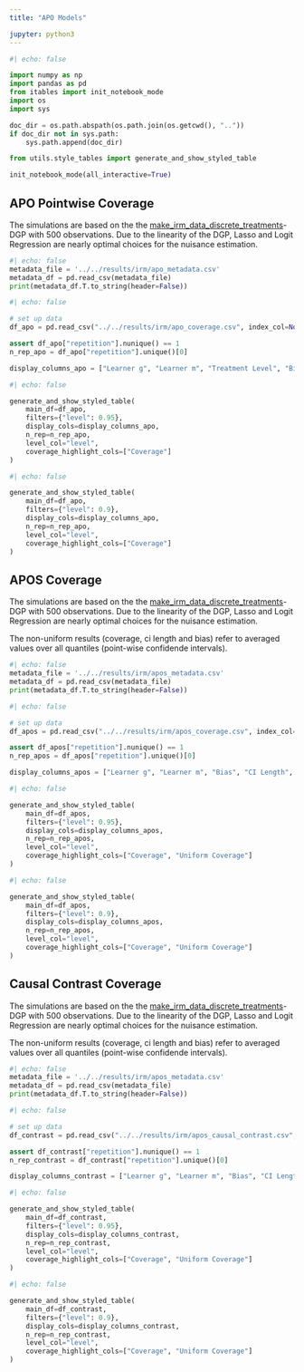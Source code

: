 ```yaml
---
title: "APO Models"

jupyter: python3
---
```


```python
#| echo: false

import numpy as np
import pandas as pd
from itables import init_notebook_mode
import os
import sys

doc_dir = os.path.abspath(os.path.join(os.getcwd(), ".."))
if doc_dir not in sys.path:
    sys.path.append(doc_dir)

from utils.style_tables import generate_and_show_styled_table

init_notebook_mode(all_interactive=True)
```

## APO Pointwise Coverage

The simulations are based on the  the [make_irm_data_discrete_treatments](https://docs.doubleml.org/stable/api/api.html#datasets-module)-DGP with $500$ observations. Due to the linearity of the DGP, Lasso and Logit Regression are nearly optimal choices for the nuisance estimation.

::: {.callout-note title="Metadata"  collapse="true"}

```python
#| echo: false
metadata_file = '../../results/irm/apo_metadata.csv'
metadata_df = pd.read_csv(metadata_file)
print(metadata_df.T.to_string(header=False))
```

:::

```python
#| echo: false

# set up data
df_apo = pd.read_csv("../../results/irm/apo_coverage.csv", index_col=None)

assert df_apo["repetition"].nunique() == 1
n_rep_apo = df_apo["repetition"].unique()[0]

display_columns_apo = ["Learner g", "Learner m", "Treatment Level", "Bias", "CI Length", "Coverage"]
```


```python
#| echo: false

generate_and_show_styled_table(
    main_df=df_apo,
    filters={"level": 0.95},
    display_cols=display_columns_apo,
    n_rep=n_rep_apo,
    level_col="level",
    coverage_highlight_cols=["Coverage"]
)
```


```python
#| echo: false

generate_and_show_styled_table(
    main_df=df_apo,
    filters={"level": 0.9},
    display_cols=display_columns_apo,
    n_rep=n_rep_apo,
    level_col="level",
    coverage_highlight_cols=["Coverage"]
)
```


## APOS Coverage

The simulations are based on the  the [make_irm_data_discrete_treatments](https://docs.doubleml.org/stable/api/api.html#datasets-module)-DGP with $500$ observations. Due to the linearity of the DGP, Lasso and Logit Regression are nearly optimal choices for the nuisance estimation.

The non-uniform results (coverage, ci length and bias) refer to averaged values over all quantiles (point-wise confidende intervals).

::: {.callout-note title="Metadata"  collapse="true"}

```python
#| echo: false
metadata_file = '../../results/irm/apos_metadata.csv'
metadata_df = pd.read_csv(metadata_file)
print(metadata_df.T.to_string(header=False))
```

:::

```python
#| echo: false

# set up data
df_apos = pd.read_csv("../../results/irm/apos_coverage.csv", index_col=None)

assert df_apos["repetition"].nunique() == 1
n_rep_apos = df_apos["repetition"].unique()[0]

display_columns_apos = ["Learner g", "Learner m", "Bias", "CI Length", "Coverage", "Uniform CI Length", "Uniform Coverage"]
```

```python
#| echo: false

generate_and_show_styled_table(
    main_df=df_apos,
    filters={"level": 0.95},
    display_cols=display_columns_apos,
    n_rep=n_rep_apos,
    level_col="level",
    coverage_highlight_cols=["Coverage", "Uniform Coverage"]
)
```


```python
#| echo: false

generate_and_show_styled_table(
    main_df=df_apos,
    filters={"level": 0.9},
    display_cols=display_columns_apos,
    n_rep=n_rep_apos,
    level_col="level",
    coverage_highlight_cols=["Coverage", "Uniform Coverage"]
)
```

## Causal Contrast Coverage

The simulations are based on the  the [make_irm_data_discrete_treatments](https://docs.doubleml.org/stable/api/api.html#datasets-module)-DGP with $500$ observations. Due to the linearity of the DGP, Lasso and Logit Regression are nearly optimal choices for the nuisance estimation.

The non-uniform results (coverage, ci length and bias) refer to averaged values over all quantiles (point-wise confidende intervals).

::: {.callout-note title="Metadata"  collapse="true"}

```python
#| echo: false
metadata_file = '../../results/irm/apos_metadata.csv'
metadata_df = pd.read_csv(metadata_file)
print(metadata_df.T.to_string(header=False))
```

:::

```python
#| echo: false

# set up data
df_contrast = pd.read_csv("../../results/irm/apos_causal_contrast.csv", index_col=None)

assert df_contrast["repetition"].nunique() == 1
n_rep_contrast = df_contrast["repetition"].unique()[0]

display_columns_contrast = ["Learner g", "Learner m", "Bias", "CI Length", "Coverage", "Uniform CI Length", "Uniform Coverage"]
```

```python
#| echo: false

generate_and_show_styled_table(
    main_df=df_contrast,
    filters={"level": 0.95},
    display_cols=display_columns_contrast,
    n_rep=n_rep_contrast,
    level_col="level",
    coverage_highlight_cols=["Coverage", "Uniform Coverage"]
)
```


```python
#| echo: false

generate_and_show_styled_table(
    main_df=df_contrast,
    filters={"level": 0.9},
    display_cols=display_columns_contrast,
    n_rep=n_rep_contrast,
    level_col="level",
    coverage_highlight_cols=["Coverage", "Uniform Coverage"]
)
```
